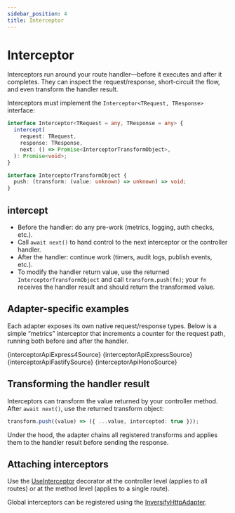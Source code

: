 ```yaml
---
sidebar_position: 4
title: Interceptor
---
```


# Interceptor

Interceptors run around your route handler—before it executes and after it completes. They can inspect the request/response, short-circuit the flow, and even transform the handler result.

Interceptors must implement the `Interceptor<TRequest, TResponse>` interface:

```ts
interface Interceptor<TRequest = any, TResponse = any> {
  intercept(
    request: TRequest,
    response: TResponse,
    next: () => Promise<InterceptorTransformObject>,
  ): Promise<void>;
}

interface InterceptorTransformObject {
  push: (transform: (value: unknown) => unknown) => void;
}
```

## intercept

- Before the handler: do any pre-work (metrics, logging, auth checks, etc.).
- Call `await next()` to hand control to the next interceptor or the controller handler.
- After the handler: continue work (timers, audit logs, publish events, etc.).
- To modify the handler return value, use the returned `InterceptorTransformObject` and call `transform.push(fn)`; your `fn` receives the handler result and should return the transformed value.

## Adapter-specific examples

Each adapter exposes its own native request/response types. Below is a simple “metrics” interceptor that increments a counter for the request path, running both before and after the handler.

<Tabs>
  <TabItem value="express4" label="Express 4">
    <CodeBlock language="ts">{interceptorApiExpress4Source}</CodeBlock>
  </TabItem>
  <TabItem value="express5" label="Express 5">
    <CodeBlock language="ts">{interceptorApiExpressSource}</CodeBlock>
  </TabItem>
  <TabItem value="fastify" label="Fastify">
    <CodeBlock language="ts">{interceptorApiFastifySource}</CodeBlock>
  </TabItem>
  <TabItem value="hono" label="Hono">
    <CodeBlock language="ts">{interceptorApiHonoSource}</CodeBlock>
  </TabItem>
</Tabs>

## Transforming the handler result

Interceptors can transform the value returned by your controller method. After `await next()`, use the returned transform object:

```ts
transform.push((value) => ({ ...value, intercepted: true }));
```

Under the hood, the adapter chains all registered transforms and applies them to the handler result before sending the response.

## Attaching interceptors

Use the [UseInterceptor](../../api/decorators#useinterceptor) decorator at the controller level (applies to all routes) or at the method level (applies to a single route).

Global interceptors can be registered using the [InversifyHttpAdapter](../../api/inversify-http-adapter#useglobalinterceptors).
